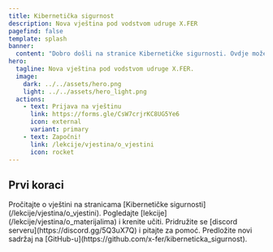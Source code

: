 ```yaml
---
title: Kibernetička sigurnost
description: Nova vještina pod vodstvom udruge X.FER
pagefind: false
template: splash
banner:
  content: "Dobro došli na stranice Kibernetičke sigurnosti. Ovdje možete pronaći sve informacije o vještini, lekcije i materijale za učenje!"
hero:
  tagline: Nova vještina pod vodstvom udruge X.FER.
  image:
    dark: ../../assets/hero.png
    light: ../../assets/hero_light.png
  actions:
    - text: Prijava na vještinu
      link: https://forms.gle/CsW7crjrKC8UG5Ye6
      icon: external
      variant: primary
    - text: Započni!
      link: /lekcije/vjestina/o_vjestini
      icon: rocket
---
```



## Prvi koraci

<CardGrid stagger>
	<Card title="Informacije o predmetu" icon="document">
		Pročitajte o vještini na stranicama [Kibernetičke sigurnosti](/lekcije/vjestina/o_vjestini).
	</Card>
	<Card title="Krenite učiti" icon="open-book">
		Pogledajte [lekcije](/lekcije/vjestina/o_materijalima) i krenite učiti.
	</Card>
	<Card title="Pridružite se discord serveru" icon="discord">
		Pridružite se [discord serveru](https://discord.gg/5Q3uX7Q) i pitajte za pomoć.
	</Card>
	<Card title="Izmjenite sadržaj" icon="github">
		Predložite novi sadržaj na [GitHub-u](https://github.com/x-fer/kiberneticka_sigurnost).
	</Card>
</CardGrid>
